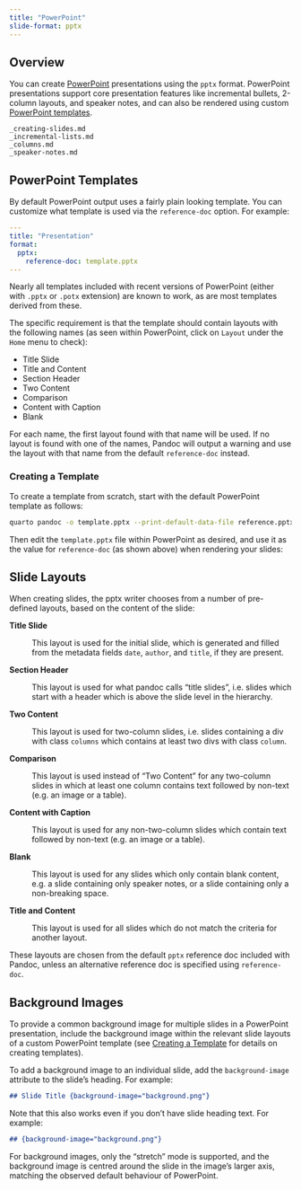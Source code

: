 ```yaml
---
title: "PowerPoint"
slide-format: pptx
---
```


## Overview

You can create [PowerPoint](https://en.wikipedia.org/wiki/Microsoft_PowerPoint) presentations using the `pptx` format. PowerPoint presentations support core presentation features like incremental bullets, 2-column layouts, and speaker notes, and can also be rendered using custom [PowerPoint templates].

``` include
_creating-slides.md
_incremental-lists.md
_columns.md
_speaker-notes.md
```

## PowerPoint Templates

By default PowerPoint output uses a fairly plain looking template. You can customize what template is used via the `reference-doc` option. For example:

``` yaml
---
title: "Presentation"
format:
  pptx:
    reference-doc: template.pptx
---
```

Nearly all templates included with recent versions of PowerPoint (either with `.pptx` or `.potx` extension) are known to work, as are most templates derived from these.

The specific requirement is that the template should contain layouts with the following names (as seen within PowerPoint, click on `Layout` under the `Home` menu to check):

-   Title Slide
-   Title and Content
-   Section Header
-   Two Content
-   Comparison
-   Content with Caption
-   Blank

For each name, the first layout found with that name will be used. If no layout is found with one of the names, Pandoc will output a warning and use the layout with that name from the default `reference-doc` instead.

### Creating a Template

To create a template from scratch, start with the default PowerPoint template as follows:

``` bash
quarto pandoc -o template.pptx --print-default-data-file reference.pptx 
```

Then edit the `template.pptx` file within PowerPoint as desired, and use it as the value for `reference-doc` (as shown above) when rendering your slides:

## Slide Layouts

When creating slides, the pptx writer chooses from a number of pre-defined layouts, based on the content of the slide:

**Title Slide**

:   This layout is used for the initial slide, which is generated and filled from the metadata fields `date`, `author`, and `title`, if they are present.

**Section Header**

:   This layout is used for what pandoc calls "title slides", i.e. slides which start with a header which is above the slide level in the hierarchy.

**Two Content**

:   This layout is used for two-column slides, i.e. slides containing a div with class `columns` which contains at least two divs with class `column`.

**Comparison**

:   This layout is used instead of "Two Content" for any two-column slides in which at least one column contains text followed by non-text (e.g. an image or a table).

**Content with Caption**

:   This layout is used for any non-two-column slides which contain text followed by non-text (e.g. an image or a table).

**Blank**

:   This layout is used for any slides which only contain blank content, e.g. a slide containing only speaker notes, or a slide containing only a non-breaking space.

**Title and Content**

:   This layout is used for all slides which do not match the criteria for another layout.

These layouts are chosen from the default `pptx` reference doc included with Pandoc, unless an alternative reference doc is specified using `reference-doc`.

## Background Images

To provide a common background image for multiple slides in a PowerPoint presentation, include the background image within the relevant slide layouts of a custom PowerPoint template (see [Creating a Template] for details on creating templates).

To add a background image to an individual slide, add the `background-image` attribute to the slide's heading. For example:

``` markdown
## Slide Title {background-image="background.png"}
```

Note that this also works even if you don't have slide heading text. For example:

``` markdown
## {background-image="background.png"}
```

For background images, only the "stretch" mode is supported, and the background image is centred around the slide in the image's larger axis, matching the observed default behaviour of PowerPoint.
